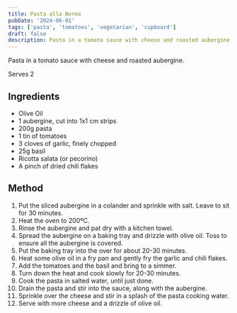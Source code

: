 ```yaml
---
title: Pasta alla Norma
pubDate: '2024-06-01'
tags: ['pasta', 'tomatoes', 'vegetarian', 'cupboard']
draft: false
description: Pasta in a tomato sauce with cheese and roasted aubergine.
---
```


Pasta in a tomato sauce with cheese and roasted aubergine.

Serves 2

## Ingredients

- Olive Oil
- 1 aubergine, cut into 1x1 cm strips
- 200g pasta
- 1 tin of tomatoes
- 3 cloves of garlic, finely chopped
- 25g basil
- Ricotta salata (or pecorino)
- A pinch of dried chili flakes

## Method

1. Put the sliced aubergine in a colander and sprinkle with salt. Leave to sit for 30 minutes.
2. Heat the oven to 200ºC.
3. Rinse the aubergine and pat dry with a kitchen towel.
4. Spread the aubergine on a baking tray and drizzle with olive oil. Toss to ensure all the aubergine is covered.
5. Put the baking tray into the over for about 20-30 minutes.
6. Heat some olive oil in a fry pan and gently fry the garlic and chili flakes.
7. Add the tomatoes and the basil and bring to a simmer.
8. Turn down the heat and cook slowly for 20-30 minutes.
9. Cook the pasta in salted water, until just done.
10. Drain the pasta and stir into the sauce, along with the aubergine.
11. Sprinkle over the cheese and stir in a splash of the pasta cooking water.
12. Serve with more cheese and a drizzle of olive oil.
